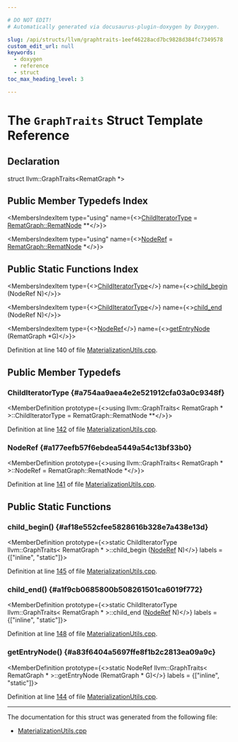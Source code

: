 ```yaml
---

# DO NOT EDIT!
# Automatically generated via docusaurus-plugin-doxygen by Doxygen.

slug: /api/structs/llvm/graphtraits-1eef46228acd7bc9828d384fc7349578
custom_edit_url: null
keywords:
  - doxygen
  - reference
  - struct
toc_max_heading_level: 3

---
```





# The `GraphTraits` Struct Template Reference

<DoxygenPage pluginConfig={pluginConfig}>



## Declaration

<CodeBlock>struct llvm::GraphTraits&lt;RematGraph &#42;&gt;</CodeBlock>

## Public Member Typedefs Index

<MembersIndex>

<MembersIndexItem
  type="using"
  name={<><a href="#a754aa9aea4e2e521912cfa03a0c9348f">ChildIteratorType</a> = <a href="/docs/api/structs/anonymous-namespace-materializationutils-cpp-/rematgraph/rematnode">RematGraph::RematNode</a> &#42;&#42;</>}>
</MembersIndexItem>

<MembersIndexItem
  type="using"
  name={<><a href="#a177eefb57f6ebdea5449a54c13bf33b0">NodeRef</a> = <a href="/docs/api/structs/anonymous-namespace-materializationutils-cpp-/rematgraph/rematnode">RematGraph::RematNode</a> &#42;</>}>
</MembersIndexItem>

</MembersIndex>

## Public Static Functions Index

<MembersIndex>

<MembersIndexItem
  type={<><a href="#a754aa9aea4e2e521912cfa03a0c9348f">ChildIteratorType</a></>}
  name={<><a href="#af18e552cfee5828616b328e7a438e13d">child&#95;begin</a> (NodeRef N)</>}>
</MembersIndexItem>

<MembersIndexItem
  type={<><a href="#a754aa9aea4e2e521912cfa03a0c9348f">ChildIteratorType</a></>}
  name={<><a href="#a1f9cb0685800b508261501ca6019f772">child&#95;end</a> (NodeRef N)</>}>
</MembersIndexItem>

<MembersIndexItem
  type={<><a href="#a177eefb57f6ebdea5449a54c13bf33b0">NodeRef</a></>}
  name={<><a href="#a83f6404a5697ffe8f1b2c2813ea09a9c">getEntryNode</a> (RematGraph &#42;G)</>}>
</MembersIndexItem>

</MembersIndex>


Definition at line 140 of file <a href="/docs/api/files/lib/lib/transforms/lib/transforms/coroutines/materializationutils-cpp">MaterializationUtils.cpp</a>.

<SectionDefinition>

## Public Member Typedefs

### ChildIteratorType {#a754aa9aea4e2e521912cfa03a0c9348f}

<MemberDefinition
  prototype={<>using llvm::GraphTraits&lt; RematGraph &#42; &gt;::ChildIteratorType =  RematGraph::RematNode &#42;&#42;</>}>

Definition at line <a href="/docs/api/files/lib/lib/transforms/lib/transforms/coroutines/materializationutils-cpp/#l00142">142</a> of file <a href="/docs/api/files/lib/lib/transforms/lib/transforms/coroutines/materializationutils-cpp">MaterializationUtils.cpp</a>.
</MemberDefinition>

### NodeRef {#a177eefb57f6ebdea5449a54c13bf33b0}

<MemberDefinition
  prototype={<>using llvm::GraphTraits&lt; RematGraph &#42; &gt;::NodeRef =  RematGraph::RematNode &#42;</>}>

Definition at line <a href="/docs/api/files/lib/lib/transforms/lib/transforms/coroutines/materializationutils-cpp/#l00141">141</a> of file <a href="/docs/api/files/lib/lib/transforms/lib/transforms/coroutines/materializationutils-cpp">MaterializationUtils.cpp</a>.
</MemberDefinition>

</SectionDefinition>

<SectionDefinition>

## Public Static Functions

### child&#95;begin() {#af18e552cfee5828616b328e7a438e13d}

<MemberDefinition
  prototype={<>static ChildIteratorType llvm::GraphTraits&lt; RematGraph &#42; &gt;::child&#95;begin (<a href="#a177eefb57f6ebdea5449a54c13bf33b0">NodeRef</a> N)</>}
  labels = {["inline", "static"]}>

Definition at line <a href="/docs/api/files/lib/lib/transforms/lib/transforms/coroutines/materializationutils-cpp/#l00145">145</a> of file <a href="/docs/api/files/lib/lib/transforms/lib/transforms/coroutines/materializationutils-cpp">MaterializationUtils.cpp</a>.
</MemberDefinition>

### child&#95;end() {#a1f9cb0685800b508261501ca6019f772}

<MemberDefinition
  prototype={<>static ChildIteratorType llvm::GraphTraits&lt; RematGraph &#42; &gt;::child&#95;end (<a href="#a177eefb57f6ebdea5449a54c13bf33b0">NodeRef</a> N)</>}
  labels = {["inline", "static"]}>

Definition at line <a href="/docs/api/files/lib/lib/transforms/lib/transforms/coroutines/materializationutils-cpp/#l00148">148</a> of file <a href="/docs/api/files/lib/lib/transforms/lib/transforms/coroutines/materializationutils-cpp">MaterializationUtils.cpp</a>.
</MemberDefinition>

### getEntryNode() {#a83f6404a5697ffe8f1b2c2813ea09a9c}

<MemberDefinition
  prototype={<>static NodeRef llvm::GraphTraits&lt; RematGraph &#42; &gt;::getEntryNode (RematGraph &#42; G)</>}
  labels = {["inline", "static"]}>

Definition at line <a href="/docs/api/files/lib/lib/transforms/lib/transforms/coroutines/materializationutils-cpp/#l00144">144</a> of file <a href="/docs/api/files/lib/lib/transforms/lib/transforms/coroutines/materializationutils-cpp">MaterializationUtils.cpp</a>.
</MemberDefinition>

</SectionDefinition>

<hr/>

The documentation for this struct was generated from the following file:

<ul>
<li><a href="/docs/api/files/lib/lib/transforms/lib/transforms/coroutines/materializationutils-cpp">MaterializationUtils.cpp</a></li>
</ul>

</DoxygenPage>
